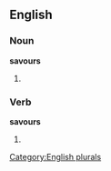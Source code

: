 ==English==

===Noun===
'''savours'''

# {{plural of |[[savour]]}}

===Verb===
'''savours'''

# {{third-person singular of|[[savour]]}}

[[Category:English plurals]]